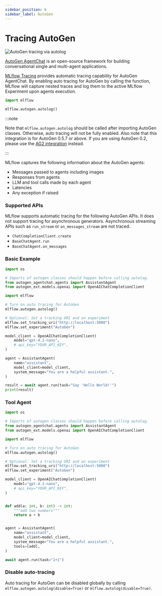 ```yaml
---
sidebar_position: 6
sidebar_label: AutoGen
---
```



# Tracing AutoGen

![AutoGen tracing via autolog](/images/llms/autogen/autogen-trace.png)

[AutoGen AgentChat](https://microsoft.github.io/autogen/stable/index.html) is an open-source framework for building conversational single and multi-agent applications.

[MLflow Tracing](../) provides automatic tracing capability for AutoGen AgentChat. By enabling auto tracing
for AutoGen by calling the <APILink fn="mlflow.autogen.autolog" /> function, MLflow will capture nested traces and log them to the active MLflow Experiment upon agents execution.

```python
import mlflow

mlflow.autogen.autolog()
```

:::note

Note that `mlflow.autogen.autolog` should be called after importing AutoGen classes. Otherwise, auto tracing will not be fully enabled.
Also note that this integration is for AutoGen 0.5.7 or above. If you are using AutoGen 0.2, please use the [AG2 integration](./ag2) instead.

:::

MLflow captures the following information about the AutoGen agents:

* Messages passed to agents including images
* Responses from agents
* LLM and tool calls made by each agent
* Latencies
* Any exception if raised

### Supported APIs

MLflow supports automatic tracing for the following AutoGen APIs.
It does not support tracing for asynchronous generators. Asynchronous streaming APIs such as `run_stream` or `on_messages_stream` are not traced.

- `ChatCompletionClient.create`
- `BaseChatAgent.run`
- `BaseChatAgent.on_messages`

### Basic Example

```python
import os

# Imports of autogen classes should happen before calling autolog.
from autogen_agentchat.agents import AssistantAgent
from autogen_ext.models.openai import OpenAIChatCompletionClient

import mlflow

# Turn on auto tracing for AutoGen
mlflow.autogen.autolog()

# Optional: Set a tracking URI and an experiment
mlflow.set_tracking_uri("http://localhost:5000")
mlflow.set_experiment("AutoGen")

model_client = OpenAIChatCompletionClient(
    model="gpt-4.1-nano",
    # api_key="YOUR_API_KEY",
)

agent = AssistantAgent(
    name="assistant",
    model_client=model_client,
    system_message="You are a helpful assistant.",
)

result = await agent.run(task="Say 'Hello World!'")
print(result)
```

### Tool Agent

```python
import os

# Imports of autogen classes should happen before calling autolog.
from autogen_agentchat.agents import AssistantAgent
from autogen_ext.models.openai import OpenAIChatCompletionClient

import mlflow

# Turn on auto tracing for AutoGen
mlflow.autogen.autolog()

# Optional: Set a tracking URI and an experiment
mlflow.set_tracking_uri("http://localhost:5000")
mlflow.set_experiment("AutoGen")

model_client = OpenAIChatCompletionClient(
    model="gpt-4.1-nano",
    # api_key="YOUR_API_KEY",
)


def add(a: int, b: int) -> int:
    """add two numbers"""
    return a + b


agent = AssistantAgent(
    name="assistant",
    model_client=model_client,
    system_message="You are a helpful assistant.",
    tools=[add],
)

await agent.run(task="1+1")
```

### Disable auto-tracing

Auto tracing for AutoGen can be disabled globally by calling `mlflow.autogen.autolog(disable=True)` or `mlflow.autolog(disable=True)`.
